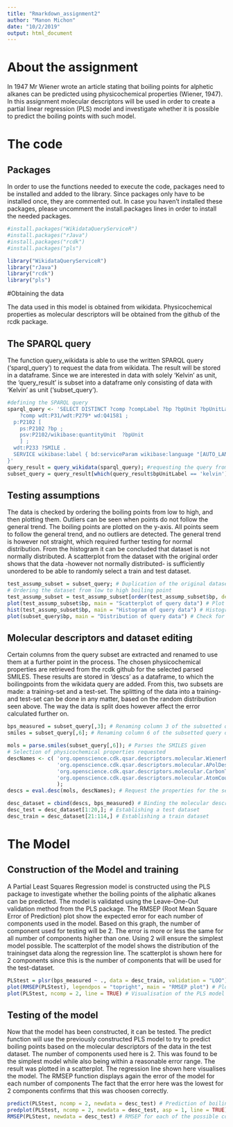 ```yaml
---
title: "Rmarkdown_assignment2"
author: "Manon Michon"
date: "10/2/2019"
output: html_document
---
```

# About the assignment
In 1947 Mr Wiener wrote an article stating that boiling points for alphetic alkanes can be predicted using physicochemical properties (Wiener, 1947). In this assignment molecular descriptors will be used in order to create a partial linear regression (PLS) model and investigate whether it is possible to predict the boiling points with such model.

# The code
## Packages

In order to use the functions needed to execute the code, packages need to be installed and added to the library.
Since packages only have to be installed once, they are commented out. In case you haven't installed these packages, please uncomment the install.packages lines in order to install the needed packages.

```r

#install.packages("WikidataQueryServiceR")
#install.packages("rJava")
#install.packages("rcdk")
#install.packages("pls")

library("WikidataQueryServiceR")
library("rJava")
library("rcdk")
library("pls")
```

#Obtaining the data

The data used in this model is obtained from wikidata. Physicochemical properties as molecular descriptors will be obtained from the github of the rcdk package.

## The SPARQL query

The function query_wikidata is able to use the written SPARQL query ('sparql_query') to request the data from wikidata. The result will be stored in a dataframe. Since we are interested in data with solely 'Kelvin' as unit, the 'query_result' is subset into a dataframe only consisting of data with 'Kelvin' as unit ('subset_query').

``` r
#defining the SPARQL query
sparql_query <- 'SELECT DISTINCT ?comp ?compLabel ?bp ?bpUnit ?bpUnitLabel ?SMILE WHERE {
    ?comp wdt:P31/wdt:P279* wd:Q41581 ;
  p:P2102 [
    ps:P2102 ?bp ;
    psv:P2102/wikibase:quantityUnit  ?bpUnit
    ] ;
  wdt:P233 ?SMILE .
  SERVICE wikibase:label { bd:serviceParam wikibase:language "[AUTO_LANGUAGE],en". }
}'
query_result = query_wikidata(sparql_query); #requesting the query from the wikidata server
subset_query = query_result[which(query_result$bpUnitLabel == 'kelvin'),]; #selecting the required data
```

## Testing assumptions

The data is checked by ordering the boiling points from low to high, and then plotting them. Outliers can be seen when points do not follow the general trend. The boiling points are plotted on the y-axis. All points seem to follow the general trend, and no outliers are detected. The general trend is however not straight, which required further testing for normal distribution. From the histogram it can be concluded that dataset is not normally distributed. A scatterplot from the dataset with the original order shows that the data -however not normally distributed- is sufficiently unordered to be able to randomly select a train and test dataset.

``` r
test_assump_subset = subset_query; # Duplication of the original dataset
# Ordering the dataset from low to high boiling point
test_assump_subset = test_assump_subset[order(test_assump_subset$bp, decreasing = FALSE),] 
plot(test_assump_subset$bp, main = "Scatterplot of query data") # Plot the boilingpoint
hist(test_assump_subset$bp, main = "Histogram of query data") # Histogram to check for normal distribution
plot(subset_query$bp, main = "Distribution of query data") # Check for inequality of data distribution in the original dataset.

```

## Molecular descriptors and dataset editing

Certain columns from the query subset are extracted and renamed to use them at a further point in the process.
The chosen physicochemical properties are retrieved from the rcdk github for the selected parsed SMILES. These results are stored in 'descs' as a dataframe, to which the boilingpoints from the wikidata query are added. From this, two subsets are made: a training-set and a test-set. The splitting of the data into a training- and test-set can be done in any matter, based on the random distribution seen above. The way the data is split does however affect the error calculated further on.

``` r
bps_measured = subset_query[,3]; # Renaming column 3 of the subsetted query data to further use this column
smiles = subset_query[,6]; # Renaming column 6 of the subsetted query data to further use this column

mols = parse.smiles(subset_query[,6]); # Parses the SMILES given
# Selection of physicochemical properties requested
descNames <- c( 'org.openscience.cdk.qsar.descriptors.molecular.WienerNumbersDescriptor',
                'org.openscience.cdk.qsar.descriptors.molecular.APolDescriptor',
                'org.openscience.cdk.qsar.descriptors.molecular.CarbonTypesDescriptor',
                'org.openscience.cdk.qsar.descriptors.molecular.AtomCountDescriptor'
                );
descs = eval.desc(mols, descNames); # Request the properties for the selected SMILES

desc_dataset = cbind(descs, bps_measured) # Binding the molecular descriptors with boilingpoints
desc_test = desc_dataset[1:20,]; # Establishing a test dataset
desc_train = desc_dataset[21:114,] # Establishing a train dataset
```


# The Model

## Construction of the Model and training

A Partial Least Squares Regression model is constructed using the PLS package to investigate whether the boiling points of the aliphatic alkanes can be predicted. The model is validated using the Leave-One-Out validation method from the PLS package.
The RMSEP (Root Mean Square Error of Prediction) plot show the expected error for each number of components used in the model. Based on this graph, the number of component used for testing will be 2. The error is more or less the same for all number of components higher than one. Using 2 will ensure the simplest model possible.
The scatterplot of the model shows the distribution of the trainingset data along the regression line. The scatterplot is shown here for 2 components since this is the number of components that will be used for the test-dataset.

``` r
PLStest = plsr(bps_measured ~ ., data = desc_train, validation = "LOO"); # Partial Least Square model
plot(RMSEP(PLStest), legendpos = "topright", main = "RMSEP plot") # Plot the error for each amount of latent variables considered
plot(PLStest, ncomp = 2, line = TRUE) # Visualisation of the PLS model
```

## Testing of the model

Now that the model has been constructed, it can be tested. The predict function will use the previously constructed PLS model to try to predict boiling points based on the molecular descriptors of the data in the test dataset. The number of components used here is 2. This was found to be the simplest model while also being within a reasonable error range.
The result was plotted in a scatterplot. The regression line shown here visualises the model.
The RMSEP function displays again the error of the model for each number of components The fact that the error here was the lowest for 2 components confirms that this was choosen correctly.


``` r
predict(PLStest, ncomp = 2, newdata = desc_test) # Prediction of boilingpoints using the test data
predplot(PLStest, ncomp = 2, newdata = desc_test, asp = 1, line = TRUE) # The test data is plotted
RMSEP(PLStest, newdata = desc_test) # RMSEP for each of the possible components for the test dataset
```



